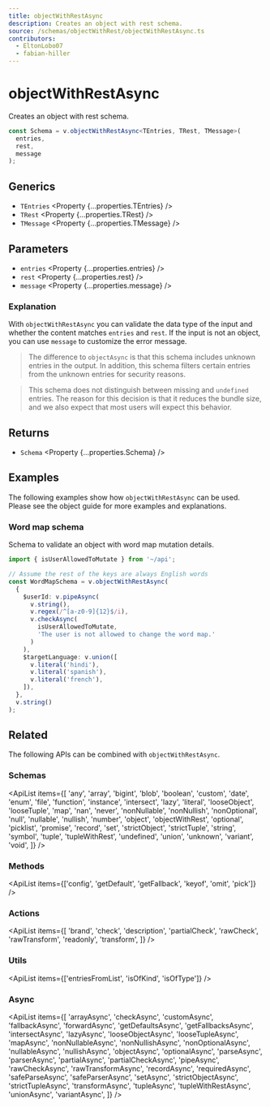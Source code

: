 ```yaml
---
title: objectWithRestAsync
description: Creates an object with rest schema.
source: /schemas/objectWithRest/objectWithRestAsync.ts
contributors:
  - EltonLobo07
  - fabian-hiller
---
```



# objectWithRestAsync

Creates an object with rest schema.

```ts
const Schema = v.objectWithRestAsync<TEntries, TRest, TMessage>(
  entries,
  rest,
  message
);
```

## Generics

- `TEntries` <Property {...properties.TEntries} />
- `TRest` <Property {...properties.TRest} />
- `TMessage` <Property {...properties.TMessage} />

## Parameters

- `entries` <Property {...properties.entries} />
- `rest` <Property {...properties.rest} />
- `message` <Property {...properties.message} />

### Explanation

With `objectWithRestAsync` you can validate the data type of the input and whether the content matches `entries` and `rest`. If the input is not an object, you can use `message` to customize the error message.

> The difference to <Link href="../objectAsync/">`objectAsync`</Link> is that this schema includes unknown entries in the output. In addition, this schema filters certain entries from the unknown entries for security reasons.

> This schema does not distinguish between missing and `undefined` entries. The reason for this decision is that it reduces the bundle size, and we also expect that most users will expect this behavior.

## Returns

- `Schema` <Property {...properties.Schema} />

## Examples

The following examples show how `objectWithRestAsync` can be used. Please see the <Link href="/guides/objects/">object guide</Link> for more examples and explanations.

### Word map schema

Schema to validate an object with word map mutation details.

```ts
import { isUserAllowedToMutate } from '~/api';

// Assume the rest of the keys are always English words
const WordMapSchema = v.objectWithRestAsync(
  {
    $userId: v.pipeAsync(
      v.string(),
      v.regex(/^[a-z0-9]{12}$/i),
      v.checkAsync(
        isUserAllowedToMutate,
        'The user is not allowed to change the word map.'
      )
    ),
    $targetLanguage: v.union([
      v.literal('hindi'),
      v.literal('spanish'),
      v.literal('french'),
    ]),
  },
  v.string()
);
```

## Related

The following APIs can be combined with `objectWithRestAsync`.

### Schemas

<ApiList
  items={[
    'any',
    'array',
    'bigint',
    'blob',
    'boolean',
    'custom',
    'date',
    'enum',
    'file',
    'function',
    'instance',
    'intersect',
    'lazy',
    'literal',
    'looseObject',
    'looseTuple',
    'map',
    'nan',
    'never',
    'nonNullable',
    'nonNullish',
    'nonOptional',
    'null',
    'nullable',
    'nullish',
    'number',
    'object',
    'objectWithRest',
    'optional',
    'picklist',
    'promise',
    'record',
    'set',
    'strictObject',
    'strictTuple',
    'string',
    'symbol',
    'tuple',
    'tupleWithRest',
    'undefined',
    'union',
    'unknown',
    'variant',
    'void',
  ]}
/>

### Methods

<ApiList
  items={['config', 'getDefault', 'getFallback', 'keyof', 'omit', 'pick']}
/>

### Actions

<ApiList
  items={[
    'brand',
    'check',
    'description',
    'partialCheck',
    'rawCheck',
    'rawTransform',
    'readonly',
    'transform',
  ]}
/>

### Utils

<ApiList items={['entriesFromList', 'isOfKind', 'isOfType']} />

### Async

<ApiList
  items={[
    'arrayAsync',
    'checkAsync',
    'customAsync',
    'fallbackAsync',
    'forwardAsync',
    'getDefaultsAsync',
    'getFallbacksAsync',
    'intersectAsync',
    'lazyAsync',
    'looseObjectAsync',
    'looseTupleAsync',
    'mapAsync',
    'nonNullableAsync',
    'nonNullishAsync',
    'nonOptionalAsync',
    'nullableAsync',
    'nullishAsync',
    'objectAsync',
    'optionalAsync',
    'parseAsync',
    'parserAsync',
    'partialAsync',
    'partialCheckAsync',
    'pipeAsync',
    'rawCheckAsync',
    'rawTransformAsync',
    'recordAsync',
    'requiredAsync',
    'safeParseAsync',
    'safeParserAsync',
    'setAsync',
    'strictObjectAsync',
    'strictTupleAsync',
    'transformAsync',
    'tupleAsync',
    'tupleWithRestAsync',
    'unionAsync',
    'variantAsync',
  ]}
/>
